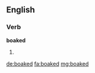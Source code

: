 ==English==

===Verb===
'''boaked'''

# {{Scotland}} {{en-past of|boak}}

[[de:boaked]]
[[fa:boaked]]
[[mg:boaked]]